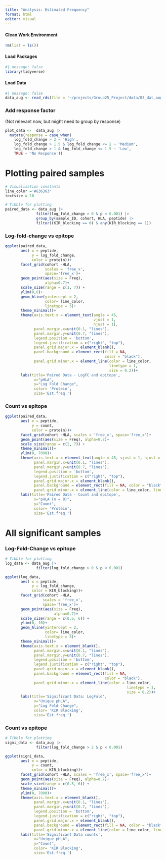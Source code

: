 ```yaml
---
title: "Analysis: Estimated Frequency"
format: html
editor: visual
---
```


#### Clean Work Environment

```r
rm(list = ls())
```

#### Load Packages

```r
#| message: false
library(tidyverse)
```

#### Load Data

```r
#| message: false
data_aug <- read_rds(file = '~/projects/Group25_Project/data/03_dat_aug.RDS')
```

### Add response factor

(Not relevant now, but might need to group by response)

```r
plot_data <-  data_aug |>
  mutate(response = case_when(
    log_fold_change > 2 ~ 'High',
    log_fold_change > 1.5 & log_fold_change <= 2 ~ 'Medium',
    log_fold_change > 1 & log_fold_change <= 1.5 ~ 'Low',
    TRUE ~ 'No Response'))
```

# Plotting paired samples

```r
# Visualisation constants
line_color ='#636363' 
textsize = 10 

# Tibble for plotting
paired_data <- data_aug |> 
              filter(log_fold_change > 0 & p < 0.001) |>
              group_by(sample_ID, cohort, HLA, peptide) |>
              filter((KIR_blocking == 0) & any(KIR_blocking == 1))
```

### Log-fold-change vs epitope

```r

ggplot(paired_data, 
       aes( x = peptide, 
            y = log_fold_change, 
            color = protein))+
       facet_grid(cohort ~HLA, 
                  scales = 'free_x', 
                  space='free_x')+ 
       geom_point(aes(size = Freq), 
                  alpha=0.7)+
       scale_size(range = c(1, 7)) +
       ylim(0,8)+
       geom_hline(yintercept = 2, 
                  color= line_color,
                  linetype = 3)+
       theme_minimal()+
       theme(axis.text.x = element_text(angle = 45, 
                                        vjust = 1, 
                                        hjust = 1),
             panel.margin.x=unit(0.1, "lines"),
             panel.margin.y=unit(0.7, "lines"),
             legend.position = 'bottom',
             legend.justification = c("right", "top"),
             panel.grid.major.x = element_blank(),
             panel.background = element_rect(fill = NA, 
                                             color = "black"),
             panel.grid.minor.x = element_line(color = line_color, 
                                               linetype = 1, 
                                               size = 0.2))+
       labs(title='Paired Data - LogFC and epitope', 
             x="pHLA", 
             y="Log Fold Change", 
             color= 'Protein', 
             size='Est.freq.') 
```

### Count vs epitope

```r
ggplot(paired_data, 
       aes( x = peptide, 
            y = count, 
            color = protein))+
       facet_grid(cohort ~HLA, scales = 'free_x', space='free_x')+ 
       geom_point(aes(size = Freq), alpha=0.7)+
       scale_size(range = c(2, 7)) +
       theme_minimal()+
       ylim(0, 7000)+
       theme(axis.text.x = element_text(angle = 45, vjust = 1, hjust = 1),
             panel.margin.x=unit(0.1, "lines"),
             panel.margin.y=unit(0.7, "lines"),
             legend.position = 'bottom',
             legend.justification = c("right", "top"),
             panel.grid.major.x = element_blank(),
             panel.background = element_rect(fill = NA, color = "black"),
             panel.grid.minor.x = element_line(color = line_color, linetype = 1, size = 0.2))+
       labs(title='Paired Data - Count and epitope', 
             x="pHLA (n = 8)", 
             y="Count", 
             color= 'Protein', 
             size='Est.freq.') 
```

# All significant samples

### Log-Fold-Change vs epitope

```r
# Tibble for plotting
log_data <- data_aug |> 
              filter(log_fold_change > 0 & p < 0.001)

ggplot(log_data, 
       aes( x = peptide, 
            y = log_fold_change, 
            color = KIR_blocking))+
       facet_grid(cohort ~HLA, 
                 scales = 'free_x', 
                 space='free_x')+ 
       geom_point(aes(size = Freq), 
                      alpha=0.7)+
       scale_size(range = c(0.5, 6)) +
       ylim(0, 10)+
       geom_hline(yintercept = 2, 
                  color= line_color,
                  linetype = 3)+
       theme_minimal()+
       theme(axis.text.x = element_blank(),
             panel.margin.x=unit(0.1, "lines"),
             panel.margin.y=unit(0.7, "lines"),
             legend.position = 'bottom',
             legend.justification = c("right", "top"),
             panel.grid.major.x = element_blank(),
             panel.background = element_rect(fill = NA, 
                                             color = "black"),
             panel.grid.minor.x = element_line(color = line_color, 
                                                       linetype = 1, 
                                                       size = 0.2))+
       labs(title='Significant Data: LogFold', 
             x="Unique pHLA", 
             y="Log Fold Change", 
             color= 'KIR Blocking', 
             size='Est.freq.') 
```

### Count vs epitope

```r
# Tibble for plotting
signi_data <- data_aug |> 
              filter(log_fold_change > 2 & p < 0.001)

ggplot(signi_data, 
       aes( x = peptide, 
            y = count, 
            color = KIR_blocking))+
       facet_grid(cohort ~HLA, scales = 'free_x', space='free_x')+ 
       geom_point(aes(size = Freq), alpha=0.7)+
       scale_size(range = c(0.5, 6)) +
       theme_minimal()+
       ylim(0, 7000)+
       theme(axis.text.x = element_blank(),
             panel.margin.x=unit(0.1, "lines"),
             panel.margin.y=unit(0.7, "lines"),
             legend.position = 'bottom',
             legend.justification = c("right", "top"),
             panel.grid.major.x = element_blank(),
             panel.background = element_rect(fill = NA, color = "black"),
             panel.grid.minor.x = element_line(color = line_color, linetype = 1, size = 0.2))+
       labs(title='Significant Data counts', 
             x="Unique pHLA", 
             y="Count", 
             color= 'KIR Blocking', 
             size='Est.freq.') 
```
